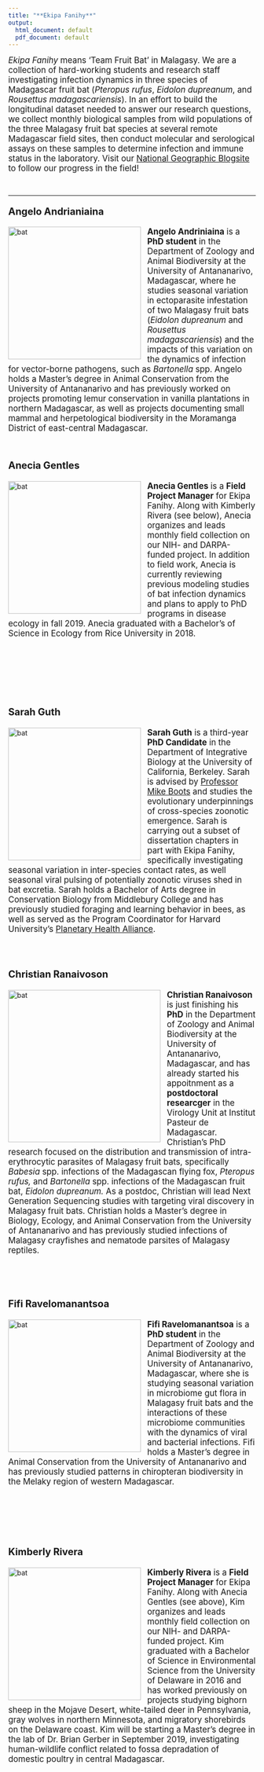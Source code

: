 ```yaml
---
title: "**Ekipa Fanihy**"
output:
  html_document: default
  pdf_document: default
---
```


<style type="text/css">
h1.title {
  font-size: 31px;
  text-align: left;
  color:black;
}
</style>
<div style="text-align: left; font-size: 1.2em; padding-right=100px">*Ekipa Fanihy* means 'Team Fruit Bat' in Malagasy. We are a collection of hard-working students and research staff investigating infection dynamics in three species of Madagascar fruit bat (*Pteropus rufus*, *Eidolon dupreanum*, and *Rousettus madagascariensis*). In an effort to build the longitudinal dataset needed to answer our research questions, we collect monthly biological samples from wild populations of the three Malagasy fruit bat species at several remote Madagascar field sites, then conduct molecular and serological assays on these samples to determine infection and immune status in the laboratory. Visit our [National Geographic Blogsite](https://openexplorer.nationalgeographic.com/expedition/ekipafanihy/) to follow our progress in the field! </div>
<br>

---

<div style="text-align: left; font-size: 1.4em;">
**Angelo Andrianiaina**
</div>
<img src="angelo_andrianiaina.jpg" alt="bat" style="height: 270px; padding-right: 10px;" align="left"><div style="text-align: left; font-size: 1.2em; padding-right=100px">**Angelo Andriniaina** is a **PhD student** in the Department of Zoology and Animal Biodiversity at the University of Antananarivo, Madagascar, where he studies seasonal variation in ectoparasite infestation of two Malagasy fruit bats (*Eidolon dupreanum* and *Rousettus madagascariensis*) and the impacts of this variation on the dynamics of infection for vector-borne pathogens, such as *Bartonella* spp. Angelo holds a Master's degree in Animal Conservation from the University of Antananarivo and has previously worked on projects promoting lemur conservation in vanilla plantations in northern Madagascar, as well as projects documenting small mammal and herpetological biodiversity in the Moramanga District of east-central Madagascar.  </div>
<br>
<br>
<div style="text-align: left; font-size: 1.4em;">
**Anecia Gentles**
</div>
<img src="anecia_gentles.jpg" alt="bat" style="height: 270px; padding-right: 10px;" align="left"><div style="text-align: left; font-size: 1.2em; padding-right=100px">**Anecia Gentles** is a **Field Project Manager** for Ekipa Fanihy. Along with Kimberly Rivera (see below), Anecia organizes and leads monthly field collection on our NIH- and DARPA-funded project. In addition to field work, Anecia is currently reviewing previous modeling studies of bat infection dynamics and plans to apply to PhD programs in disease ecology in fall 2019. Anecia graduated with a Bachelor's of Science in Ecology from Rice University in 2018.
</div>
<br>
<br>
<br>
<br>
<br>
<br>
<div style="text-align: left; font-size: 1.4em;">
**Sarah Guth**
</div>
<img src="sarah_guth.jpg" alt="bat" style="height: 270px; padding-right: 10px;" align="left"><div style="text-align: left; font-size: 1.2em; padding-right=100px">**Sarah Guth** is a third-year **PhD Candidate** in the Department of Integrative Biology at the University of California, Berkeley. Sarah is advised by [Professor Mike Boots](https://bootslab.org/) and studies the evolutionary underpinnings of cross-species zoonotic emergence. Sarah is carrying out a subset of dissertation chapters in part with Ekipa Fanihy, specifically investigating seasonal variation in inter-species contact rates, as well seasonal viral pulsing of potentially zoonotic viruses shed in bat excretia. Sarah holds a Bachelor of Arts degree in Conservation Biology from Middlebury College and has previously studied foraging and learning behavior in bees, as well as served as the Program Coordinator for Harvard University's [Planetary Health Alliance](https://planetaryhealthalliance.org/).
</div>
<br>
<br>
<div style="text-align: left; font-size: 1.4em;">
**Christian Ranaivoson**
</div>
<img src="christian_ranaivoson.jpg" alt="bat" style="height: 310px; padding-right: 10px;" align="left"><div style="text-align: left; font-size: 1.2em; padding-right=100px">**Christian Ranaivoson** is just finishing his **PhD** in the Department of Zoology and Animal Biodiversity at the University of Antananarivo, Madagascar, and has already started his appoitnment as a **postdoctoral researcger** in the Virology Unit at Institut Pasteur de Madagascar. Christian's PhD research focused on the distribution and transmission of intra-erythrocytic parasites of Malagasy fruit bats, specifically *Babesia* spp. infections of the Madagascan flying fox, *Pteropus rufus,* and *Bartonella* spp. infections of the Madagascan fruit bat, *Eidolon dupreanum.* As a postdoc, Christian will lead Next Generation Sequencing studies with targeting viral discovery in Malagasy fruit bats. Christian holds a Master's degree in Biology, Ecology, and Animal Conservation from the University of Antananarivo and has previously studied infections of Malagasy crayfishes and nematode parsites of Malagasy reptiles.
</div>
<br>
<br>
<br>
<div style="text-align: left; font-size: 1.4em;">
**Fifi Ravelomanantsoa**
</div>
<img src="fifi_ravelomanantsoa.jpg" alt="bat" style="height: 270px; padding-right: 10px;" align="left"><div style="text-align: left; font-size: 1.2em; padding-right=100px">**Fifi Ravelomanantsoa** is a **PhD student** in the Department of Zoology and Animal Biodiversity at the University of Antananarivo, Madagascar, where she is studying seasonal variation in microbiome gut flora in Malagasy fruit bats and the interactions of these microbiome communities with the dynamics of viral and bacterial infections. Fifi holds a Master's degree in Animal Conservation from the University of Antananarivo and has previously studied patterns in chiropteran biodiversity in the Melaky region of western Madagascar. 
</div>
<br>
<br>
<br>
<br>
<br>
<div style="text-align: left; font-size: 1.4em;">
**Kimberly Rivera**
</div>
<img src="kimberly_rivera.jpg" alt="bat" style="height: 270px; padding-right: 10px;" align="left"><div style="text-align: left; font-size: 1.2em; padding-right=100px">**Kimberly Rivera** is a **Field Project Manager** for Ekipa Fanihy. Along with Anecia Gentles (see above), Kim organizes and leads monthly field collection on our NIH- and DARPA-funded project. Kim graduated with a Bachelor of Science in Environmental Science from the University of Delaware in 2016 and has worked previously on projects studying bighorn sheep in the Mojave Desert, white-tailed deer in Pennsylvania, gray wolves in northern Minnesota, and migratory shorebirds on the Delaware coast. Kim will be starting a Master's degree in the lab of Dr. Brian Gerber in September 2019, investigating human-wildlife conflict related to fossa depradation of domestic poultry in central Madagascar.
</div>